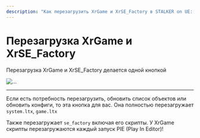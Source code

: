 ```yaml
---
description: "Как перезагрузить XrGame и XrSE_Factory в STALKER on UE: одна кнопка для обновления объектов, конфигов и скриптов."
---
```


# Перезагрузка XrGame и XrSE_Factory

Перезагрузка XrGame и XrSE_Factory делается одной кнопкой

![...](./xrgame-xrse.ru/img/xr-reload.png)

***

Если есть потребность перезагрузить, обновить список объектов или обновить конфиги, то эта кнопка для вас.
Она полностью перезагружает `system.ltx`, `game.ltx`

Также перезагружает `se_factory` включая его скрипты.
У XrGame скрипты перезагружаются каждый запуск PIE (Play In Editor)!
